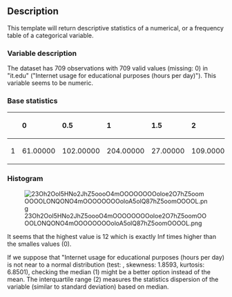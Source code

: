 == Description ==

This template will return descriptive statistics of a numerical, or a frequency table of a categorical variable.

=== Variable description ===

The dataset has 709 observations with 709 valid values (missing: 0) in &quot;it.edu&quot; (&quot;Internet usage for educational purposes (hours per day)&quot;). This variable seems to be numeric.

=== Base statistics ===

<table>
<thead>
<tr class="header">
<th align="left"></th>
<th align="left">'''0'''</th>
<th align="left">'''0.5'''</th>
<th align="left">'''1'''</th>
<th align="left">'''1.5'''</th>
<th align="left">'''2'''</th>
<th align="left">'''2.5'''</th>
<th align="left">'''3'''</th>
<th align="left">'''3.5'''</th>
<th align="left">'''4'''</th>
<th align="left">'''4.5'''</th>
<th align="left">'''5'''</th>
<th align="left">'''5.5'''</th>
<th align="left">'''6'''</th>
<th align="left">'''6.5'''</th>
<th align="left">'''7'''</th>
<th align="left">'''8'''</th>
<th align="left">'''8.5'''</th>
<th align="left">'''9'''</th>
<th align="left">'''10'''</th>
<th align="left">'''12'''</th>
</tr>
</thead>
<tbody>
<tr class="odd">
<td align="left">1</td>
<td align="left">61.00000</td>
<td align="left">102.00000</td>
<td align="left">204.00000</td>
<td align="left">27.00000</td>
<td align="left">109.00000</td>
<td align="left">17.00000</td>
<td align="left">66.00000</td>
<td align="left">2.00000</td>
<td align="left">37.00000</td>
<td align="left">2.00000</td>
<td align="left">33.00000</td>
<td align="left">1.00000</td>
<td align="left">13.00000</td>
<td align="left">1.00000</td>
<td align="left">1.00000</td>
<td align="left">25.00000</td>
<td align="left">1.00000</td>
<td align="left">2.00000</td>
<td align="left">2.00000</td>
<td align="left">3.00000</td>
</tr>
</tbody>
</table>

=== Histogram ===

[[Image:23Oh2OoI5HNo2JhZ5oooO4mOOOOOOOOoloe2O7hZ5oomOOOOLONQONO4mOOOOOOOOoloA5olQ87hZ5oomOOOOL.png|frame|none]]

It seems that the highest value is 12 which is exactly Inf times higher than the smalles values (0).

If we suppose that &quot;Internet usage for educational purposes (hours per day) is not near to a normal distribution (test: , skewness: 1.8593, kurtosis: 6.8501), checking the median (1) might be a better option instead of the mean. The interquartile range (2) measures the statistics dispersion of the variable (similar to standard deviation) based on median.

